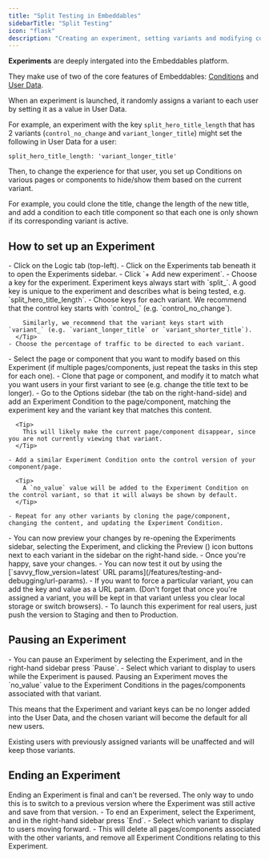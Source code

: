 ```yaml
---
title: "Split Testing in Embeddables"
sidebarTitle: "Split Testing"
icon: "flask"
description: "Creating an experiment, setting variants and modifying content"
---
```


**Experiments** are deeply intergated into the Embeddables platform.

They make use of two of the core features of Embeddables: [Conditions](/features/conditions) and [User Data](/features/user-data).

<Card title="How Experiments work in Embeddables" icon="flask">
  When an experiment is launched, it randomly assigns a variant to each user by setting it as a value in User Data.

For example, an experiment with the key `split_hero_title_length` that has 2 variants (`control_no_change` and `variant_longer_title`) might set the following in User Data for a user:

```
split_hero_title_length: 'variant_longer_title'
```

Then, to change the experience for that user, you set up Conditions on various pages or components to hide/show them based on the current variant.

For example, you could clone the title, change the length of the new title, and add a condition to each title component so that each one is only shown if its corresponding variant is active.

</Card>

## How to set up an Experiment

<Steps>
  <Step title="Create a new Experiment">
    - Click on the Logic tab (top-left).
    - Click on the Experiments tab beneath it to open the Experiments sidebar.
    - Click `+ Add new experiment`.
  </Step>
  <Step title="Set the keys and variant percentages">
    - Choose a key for the experiment. Experiment keys always start with `split_`.
      <Tip>
        A good key is unique to the experiment and describes what is being tested, e.g. `split_hero_title_length`.
      </Tip>
    - Choose keys for each variant.
      <Tip>
        We recommend that the control key starts with `control_` (e.g. `control_no_change`).
        
        Similarly, we recommend that the variant keys start with `variant_` (e.g. `variant_longer_title` or `variant_shorter_title`).
      </Tip>
    - Choose the percentage of traffic to be directed to each variant.
  </Step>
  <Step title="Change the content for each variant">
    - Select the page or component that you want to modify based on this Experiment (if multiple pages/components, just repeat the tasks in this step for each one).
    - Clone that page or component, and modify it to match what you want users in your first variant to see (e.g. change the title text to be longer).
    - Go to the Options sidebar (the tab on the right-hand-side) and add an Experiment Condition to the page/component, matching the experiment key and the variant key that matches this content.

      <Tip>
        This will likely make the current page/component disappear, since you are not currently viewing that variant.
      </Tip>

    - Add a similar Experiment Condition onto the control version of your component/page.
    
      <Tip>
        A `no_value` value will be added to the Experiment Condition on the control variant, so that it will always be shown by default.
      </Tip>

    - Repeat for any other variants by cloning the page/component, changing the content, and updating the Experiment Condition.
  </Step>
  <Step title="Preview, test and push live for real users">
    - You can now preview your changes by re-opening the Experiments sidebar, selecting the Experiment, and clicking the Preview (<Icon icon="eye" iconType="solid" />) icon buttons next to each variant in the sidebar on the right-hand side.
    - Once you're happy, save your changes.
    - You can now test it out by using the [`savvy_flow_version=latest` URL params](/features/testing-and-debugging/url-params).
    - If you want to force a particular variant, you can add the key and value as a URL param. (Don't forget that once you're assigned a variant, you will be kept in that variant unless you clear local storage or switch browsers).
    - To launch this experiment for real users, just push the version to Staging and then to Production.
  </Step>

</Steps>

## Pausing an Experiment

<Steps>
  <Step title="Select Pause on the Experiment">
    - You can pause an Experiment by selecting the Experiment, and in the
    right-hand sidebar press <Icon icon="pause" iconType="solid" />
    `Pause`.
  </Step>
  <Step title="Choose a default variant">
    - Select which variant to display to users while the Experiment is
    paused.
  </Step>

</Steps>

<Tip>
  Pausing an Experiment moves the `no_value` value to the Experiment Conditions
  in the pages/components associated with that variant.
  
  This means that the Experiment and variant keys can be no longer added into the User Data, and the chosen variant will become the default for all new users.

Existing users with previously assigned variants will be unaffected and will keep those variants.

</Tip>

## Ending an Experiment

<Warning>
  Ending an Experiment is final and can't be reversed. The only way to undo this
  is to switch to a previous version where the Experiment was still active and
  save from that version.
</Warning>

<Steps>
  <Step title="Select End on the Experiment">
    - To end an Experiment, select the Experiment, and in the
    right-hand sidebar press <Icon icon="stop" iconType="solid" />
    `End`.
  </Step>
  <Step title="Choose the winning variant">
    - Select which variant to display to users moving forward.
    - This will delete all pages/components associated with the other variants, and remove all Experiment Conditions relating to this Experiment.
  </Step>

</Steps>
